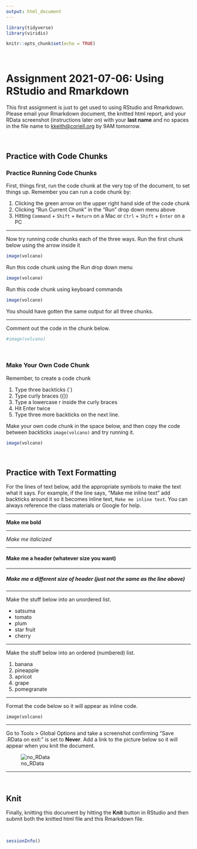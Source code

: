 ```yaml
---
output: html_document
---
```


```r
library(tidyverse)
library(viridis)

knitr::opts_chunk$set(echo = TRUE)
```

<br>

# Assignment 2021-07-06: Using RStudio and Rmarkdown

This first assignment is just to get used to using RStudio and Rmarkdown. Please email  your Rmarkdown document, the knitted html report, and your RData screenshot (instructions later on) with your **last name** and no spaces in the file name to <kkeith@coriell.org> by 9AM tomorrow.

<br>

## Practice with Code Chunks

### Practice Running Code Chunks

First, things first, run the code chunk at the very top of the document, to set things up. Remember you can run a code chunk by: 

1. Clicking the green arrow on the upper right hand side of the code chunk
2. Clicking "Run Current Chunk" in the "Run" drop down menu above
3. Hitting `Command` + `Shift` + `Return` on a Mac or `Ctrl` + `Shift` + `Enter` on a PC

---

Now try running code chunks each of the three ways. Run the first chunk below using the arrow inside it

```r
image(volcano)
```

Run this code chunk using the Run drop down menu

```r
image(volcano)
```

Run this code chunk using keyboard commands

```r
image(volcano)
```

You should have gotten the same output for all three chunks.

---

Comment out the code in the chunk below.

```r
#image(volcano)
```

<br>

### Make Your Own Code Chunk

Remember, to create a code chunk

1. Type three backticks (\`)
2. Type curly braces ({})
3. Type a lowercase r inside the curly braces
4. Hit Enter twice
5. Type three more backticks on the next line.

Make your own code chunk in the space below, and then copy the code between backticks `image(volcano)` and try running it.

```r
image(volcano)
```


<br>


## Practice with Text Formatting

For the lines of text below, add the appropriate symbols to make the text what it says. For example, if the line says, "Make me inline text" add backticks around it so it becomes inline text, `Make me inline text`. You can always reference the class materials or Google for help.

---

**Make me bold**

---

*Make me italicized*

---

#### Make me a header (whatever size you want)

---

##### Make me a different size of header (just not the same as the line above)

---

Make the stuff below into an unordered list.

- satsuma
- tomato
- plum
- star fruit
- cherry

---

Make the stuff below into an ordered (numbered) list.

1. banana
2. pineapple
3. apricot
4. grape
5. pomegranate

---

Format the code below so it will appear as inline code.

`image(volcano)`

---

Go to Tools > Global Options and take a screenshot confirming "Save .RData on exit:" is set to **Never**. Add a link to the picture below so it will appear when you knit the document.

![no_RData](no_RData.png)

---

<br>


## Knit

Finally, knitting this document by hitting the **Knit** button in RStudio and then submit both the knitted html file and this Rmarkdown file.

<br>

```r
sessionInfo()
```

<br><br>

